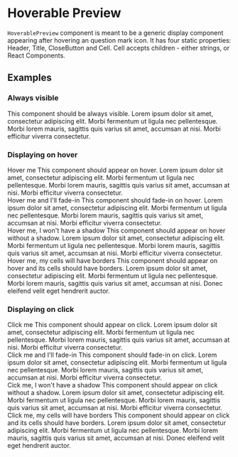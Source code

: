 
<Meta title="Others/HoverablePreview" />

# Hoverable Preview

`HoverablePreview` component is meant to be a generic display component appearing after hovering an question mark icon.
It has four static properties: Header, Title, CloseButton and Cell.
Cell accepts children - either strings, or React Components. 

## Examples

### Always visible

<Preview>
  <Story name="Always visible">
    <HoverablePreview>
      <HoverablePreview.Header>
        <HoverablePreview.Title>This component should be always visible.</HoverablePreview.Title>
        <HoverablePreview.CloseButton />
      </HoverablePreview.Header>
      <HoverablePreview.Cell title="Cell on the right" align="right">
        Lorem ipsum dolor sit amet, consectetur adipiscing elit.
      </HoverablePreview.Cell>
      <HoverablePreview.Cell title="Centered cell">
        Morbi fermentum ut ligula nec pellentesque. Morbi lorem mauris, sagittis quis varius sit amet, accumsan at nisi.
      </HoverablePreview.Cell>
      <HoverablePreview.Cell title="Cell on the left" align="left">
        Morbi efficitur viverra consectetur.
      </HoverablePreview.Cell>
    </HoverablePreview>
  </Story>
</Preview>

### Displaying on hover

<Preview>
  <Story name="With the hover functionality">
    <div style={{display: 'flex', flexDirection: 'column', justifyContent: 'space-between', height: '250px'}}>
      <div style={{width: '500px', padding: '10px', display: 'flex', flexDirection: 'row'}}>
        Hover me 
        <HoverablePreview displayOn='hover'>
          <HoverablePreview.Header>
            <HoverablePreview.Title>This component should appear on hover.</HoverablePreview.Title>
          </HoverablePreview.Header>
          <HoverablePreview.Cell title="Cell on the right" align="right">
            Lorem ipsum dolor sit amet, consectetur adipiscing elit.
          </HoverablePreview.Cell>
          <HoverablePreview.Cell title="Centered cell">
            Morbi fermentum ut ligula nec pellentesque. Morbi lorem mauris, sagittis quis varius sit amet, accumsan at nisi.
          </HoverablePreview.Cell>
          <HoverablePreview.Cell title="Cell on the left" align="left">
            Morbi efficitur viverra consectetur.
          </HoverablePreview.Cell>
        </HoverablePreview>
      </div>
      <div style={{width: '500px', padding: '10px', display: 'flex', flexDirection: 'row'}}>
        Hover me and I'll fade-in
        <HoverablePreview fadeIn displayOn='hover'>
          <HoverablePreview.Header>
            <HoverablePreview.Title>This component should fade-in on hover.</HoverablePreview.Title>
          </HoverablePreview.Header>
          <HoverablePreview.Cell title="Cell on the right" align="right">
            Lorem ipsum dolor sit amet, consectetur adipiscing elit.
          </HoverablePreview.Cell>
          <HoverablePreview.Cell title="Centered cell">
            Morbi fermentum ut ligula nec pellentesque. Morbi lorem mauris, sagittis quis varius sit amet, accumsan at nisi.
          </HoverablePreview.Cell>
          <HoverablePreview.Cell title="Cell on the left" align="left">
            Morbi efficitur viverra consectetur.
          </HoverablePreview.Cell>
        </HoverablePreview>
      </div>
      <div style={{width: '500px', padding: '10px', display: 'flex', flexDirection: 'row'}}>
        Hover me, I won't have a shadow
        <HoverablePreview noShadow displayOn='hover'>
          <HoverablePreview.Header>
            <HoverablePreview.Title>This component should appear on hover without a shadow.</HoverablePreview.Title>
          </HoverablePreview.Header>
          <HoverablePreview.Cell title="Cell on the right" align="right">
            Lorem ipsum dolor sit amet, consectetur adipiscing elit.
          </HoverablePreview.Cell>
          <HoverablePreview.Cell title="Centered cell">
            Morbi fermentum ut ligula nec pellentesque. Morbi lorem mauris, sagittis quis varius sit amet, accumsan at nisi.
          </HoverablePreview.Cell>
          <HoverablePreview.Cell title="Cell on the left" align="left">
            Morbi efficitur viverra consectetur.
          </HoverablePreview.Cell>
        </HoverablePreview>
      </div>
      <div style={{width: '500px', padding: '10px', display: 'flex', flexDirection: 'row'}}>
        Hover me, my cells will have borders
        <HoverablePreview displayOn='hover'>
          <HoverablePreview.Header>
            <HoverablePreview.Title>This component should appear on hover and its cells should have borders.</HoverablePreview.Title>
          </HoverablePreview.Header>
          <HoverablePreview.Cell title="Cell on the right" borders={[ 'left' ]} align="right">
            Lorem ipsum dolor sit amet, consectetur adipiscing elit.
          </HoverablePreview.Cell>
          <HoverablePreview.Cell title="Centered cell" borders={[ 'top', 'bottom' ]}>
            Morbi fermentum ut ligula nec pellentesque. Morbi lorem mauris, sagittis quis varius sit amet, accumsan at nisi.
          </HoverablePreview.Cell>
          <HoverablePreview.Cell title="Cell on the left" borders={[ 'right' ]} align="left">
            Donec eleifend velit eget hendrerit auctor. 
          </HoverablePreview.Cell>
        </HoverablePreview>
      </div>
    </div>
  </Story>
</Preview>

### Displaying on click

<Preview>
  <Story name="With the click functionality">
    <div style={{display: 'flex', flexDirection: 'column', justifyContent: 'space-between', height: '250px'}}>
      <div style={{width: '500px', padding: '10px', display: 'flex', flexDirection: 'row'}}>
        Click me
        <HoverablePreview displayOn='click'>
          <HoverablePreview.Header>
            <HoverablePreview.Title>This component should appear on click.</HoverablePreview.Title>
            <HoverablePreview.CloseButton />
          </HoverablePreview.Header>
          <HoverablePreview.Cell title="Cell on the right" align="right">
            Lorem ipsum dolor sit amet, consectetur adipiscing elit.
          </HoverablePreview.Cell>
          <HoverablePreview.Cell title="Centered cell">
            Morbi fermentum ut ligula nec pellentesque. Morbi lorem mauris, sagittis quis varius sit amet, accumsan at nisi.
          </HoverablePreview.Cell>
          <HoverablePreview.Cell title="Cell on the left" align="left">
            Morbi efficitur viverra consectetur.
          </HoverablePreview.Cell>
        </HoverablePreview>
      </div>
      <div style={{width: '500px', padding: '10px', display: 'flex', flexDirection: 'row'}}>
        Click me and I'll fade-in
        <HoverablePreview fadeIn displayOn='click'>
          <HoverablePreview.Header>
            <HoverablePreview.Title>This component should fade-in on click.</HoverablePreview.Title>
            <HoverablePreview.CloseButton />
          </HoverablePreview.Header>
          <HoverablePreview.Cell title="Cell on the right" align="right">
            Lorem ipsum dolor sit amet, consectetur adipiscing elit.
          </HoverablePreview.Cell>
          <HoverablePreview.Cell title="Centered cell">
            Morbi fermentum ut ligula nec pellentesque. Morbi lorem mauris, sagittis quis varius sit amet, accumsan at nisi.
          </HoverablePreview.Cell>
          <HoverablePreview.Cell title="Cell on the left" align="left">
            Morbi efficitur viverra consectetur.
          </HoverablePreview.Cell>
        </HoverablePreview>
      </div>
      <div style={{width: '500px', padding: '10px', display: 'flex', flexDirection: 'row'}}>
        Cick me, I won't have a shadow
        <HoverablePreview noShadow displayOn='click'>
          <HoverablePreview.Header>
            <HoverablePreview.Title>This component should appear on click without a shadow.</HoverablePreview.Title>
            <HoverablePreview.CloseButton />
          </HoverablePreview.Header>
          <HoverablePreview.Cell title="Cell on the right" align="right">
            Lorem ipsum dolor sit amet, consectetur adipiscing elit.
          </HoverablePreview.Cell>
          <HoverablePreview.Cell title="Centered cell">
            Morbi fermentum ut ligula nec pellentesque. Morbi lorem mauris, sagittis quis varius sit amet, accumsan at nisi.
          </HoverablePreview.Cell>
          <HoverablePreview.Cell title="Cell on the left" align="left">
            Morbi efficitur viverra consectetur.
          </HoverablePreview.Cell>
        </HoverablePreview>
      </div>
       <div style={{width: '500px', padding: '10px', display: 'flex', flexDirection: 'row'}}>
        Click me, my cells will have borders
        <HoverablePreview displayOn='click'>
          <HoverablePreview.Header>
            <HoverablePreview.Title>This component should appear on click and its cells should have borders.</HoverablePreview.Title>
          </HoverablePreview.Header>
          <HoverablePreview.Cell title="Cell on the right" borders={[ 'left' ]} align="right">
            Lorem ipsum dolor sit amet, consectetur adipiscing elit.
          </HoverablePreview.Cell>
          <HoverablePreview.Cell title="Centered cell" borders={[ 'top', 'bottom' ]}>
            Morbi fermentum ut ligula nec pellentesque. Morbi lorem mauris, sagittis quis varius sit amet, accumsan at nisi.
          </HoverablePreview.Cell>
          <HoverablePreview.Cell title="Cell on the left" borders={[ 'right' ]} align="left">
            Donec eleifend velit eget hendrerit auctor. 
          </HoverablePreview.Cell>
        </HoverablePreview>
      </div>
    </div>
  </Story>
</Preview>
